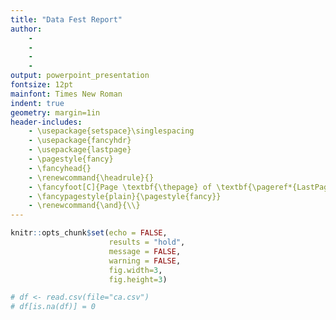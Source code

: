 ```yaml
---
title: "Data Fest Report"
author:
    - 
    - 
    - 
    - 
output: powerpoint_presentation
fontsize: 12pt
mainfont: Times New Roman
indent: true
geometry: margin=1in
header-includes:
    - \usepackage{setspace}\singlespacing
    - \usepackage{fancyhdr}
    - \usepackage{lastpage}
    - \pagestyle{fancy}
    - \fancyhead{}
    - \renewcommand{\headrule}{}
    - \fancyfoot[C]{Page \textbf{\thepage} of \textbf{\pageref*{LastPage}}}
    - \fancypagestyle{plain}{\pagestyle{fancy}}
    - \renewcommand{\and}{\\}
---
```


```r
knitr::opts_chunk$set(echo = FALSE,
                      results = "hold",
                      message = FALSE,
                      warning = FALSE,
                      fig.width=3,
                      fig.height=3)
```

```r
# df <- read.csv(file="ca.csv")
# df[is.na(df)] = 0
```
